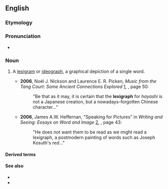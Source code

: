 ==English==

===Etymology===
{{confix|en|lexi|graph}}

===Pronunciation===
* {{IPA|en|/ˈlɛksɪˌɡɹæf/}}

===Noun===
{{en-noun}}

# {{lb|en|linguistics}} A [[lexigram]] or [[ideograph]], a graphical depiction of a single word.
#* '''2006''', Noël J. Nickson and Laurence E. R. Picken, ''Music from the Tang Court: Some Ancient Connections Explored'' [http://books.google.com/books?id=G6_voeVrDkwC], {{ISBN|1397805218}}, page 50:
#*: "Be that as it may, it is certain that the '''lexigraph''' for ''hayashi'' is not a Japanese creation, but a nowadays-forgotten Chinese character..."
#* '''2006''', James A.W. Heffernan, "Speaking for Pictures" in ''Writing and Seeing: Essays on Word and Image'' [http://books.google.com/books?id=BrjM1PAUWCEC], {{ISBN|9042016981}}, page 43:
#*: "He does not want them to be read as we might read a lexigraph, a postmodern painting of words such as Joseph Kosuth's ''red''..."

====Derived terms====
{{der3|en
|lexigraphy
|lexigraphic
|lexigraphical
}}

====See also====
* {{l|en|semasiograph}}
* {{l|en|logogram}}